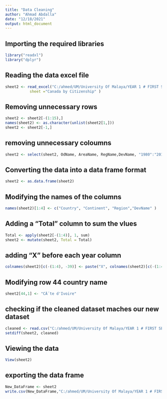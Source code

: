 ---
title: "Data Cleaning"
author: "Ahmad Abdalla"
date: "12/18/2021"
output: html_document
---
## Importing the required libraries
```{r}
library("readxl")
library("dplyr")
```
## Reading the data excel file

```{r}
sheet2 <- read_excel("C:/ahmed/UM/University Of Malaya/YEAR 1 # FIRST SEMESTER/Principle of Data Science/Project/Dataset/Canada.xlsx",
           sheet ="Canada by Citizenship" )
```
## Removing unnecessary rows
```{r}
sheet2 <- sheet2[-(1:15),]
names(sheet2) <- as.character(unlist(sheet2[1,]))
sheet2 <- sheet2[-1,]
```
## removing unnecessary coloumns
```{r}
sheet2 <- select(sheet2, OdName, AreaName, RegName,DevName, "1980":"2013")
```
## Converting the data into a data frame format 
```{r}
sheet2 <- as.data.frame(sheet2)
```
## Modifying the names of the columns

```{r}
names(sheet2)[1:4] <- c("Country", "Continent", "Region","DevName" )
```
## Adding a "Total" column to sum the vlues 

```{r}
Total <- apply(sheet2[-(1:4)], 1, sum)
sheet2 <- mutate(sheet2, Total = Total)
```
## adding "X" before each year column

```{r}
colnames(sheet2)[c(-(1:4), -39)] <- paste("X", colnames(sheet2)[c(-(1:4), -39)], sep = "")
```
## Modifying row 44 country name
```{r}
sheet2[44,1] <- "CÃ´te d'Ivoire"

```
## checking if the cleaned dataset maches our new dataset
```{r}
cleaned <- read.csv("C:/ahmed/UM/University Of Malaya/YEAR 1 # FIRST SEMESTER/Principle of Data Science/Project/Dataset/canadian_immegration_data.csv")
setdiff(sheet2, cleaned)
```
## Viewing the data
```{r}
View(sheet2)
```
## exporting the data frame 
```{r}
New_DataFrame <- sheet2
write.csv(New_DataFrame,"C:/ahmed/UM/University Of Malaya/YEAR 1 # FIRST SEMESTER/Principle of Data Science/Project/Dataset/New_DataFrame.csv",row.names = F)

```
